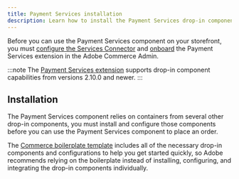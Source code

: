 ```yaml
---
title: Payment Services installation
description: Learn how to install the Payment Services drop-in component on your site.
---
```



Before you can use the Payment Services component on your storefront, you must [configure the Services Connector](https://experienceleague.adobe.com/en/docs/commerce-learn/tutorials/admin/adobe-commerce-services/configure-adobe-commerce-services-connector) and [onboard](https://experienceleague.adobe.com/en/docs/commerce-merchant-services/payment-services/get-started/onboard) the Payment Services extension in the Adobe Commerce Admin.

:::note
The [Payment Services extension](https://experienceleague.adobe.com/en/docs/commerce-merchant-services/payment-services/release-notes#v2100) supports drop-in component capabilities from versions 2.10.0 and newer.
:::

## Installation

The Payment Services component relies on containers from several other drop-in components, you must install and configure those components before you can use the Payment Services component to place an order.

The [Commerce boilerplate template](https://github.com/hlxsites/aem-boilerplate-commerce) includes all of the necessary drop-in components and configurations to help you get started quickly, so Adobe recommends relying on the boilerplate instead of installing, configuring, and integrating the drop-in components individually.
